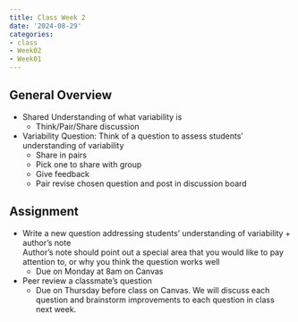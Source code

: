 ```yaml
---
title: Class Week 2
date: '2024-08-29'
categories:
- class
- Week02
- Week01
---
```



## General Overview

- Shared Understanding of what variability is
    - Think/Pair/Share discussion
    

- Variability Question: Think of a question to assess students' understanding of variability
  - Share in pairs
  - Pick one to share with group
  - Give feedback
  - Pair revise chosen question and post in discussion board


## Assignment

- Write a new question addressing students' understanding of variability + author's note    
Author's note should point out a special area that you would like to pay attention to, or why you think the question works well
    - Due on Monday at 8am on Canvas

- Peer review a classmate's question
    - Due on Thursday before class on Canvas. We will discuss each question and brainstorm improvements to each question in class next week.


<!-- ## Next Week: -->
<!-- - Partner examine question and present to class - what they liked, what they thought could be improved. Class discussion -->

<!-- - Have histograms ready -->

<!-- - Lesson plan: incorporate revised question to assess students' understanding of the lesson -->


